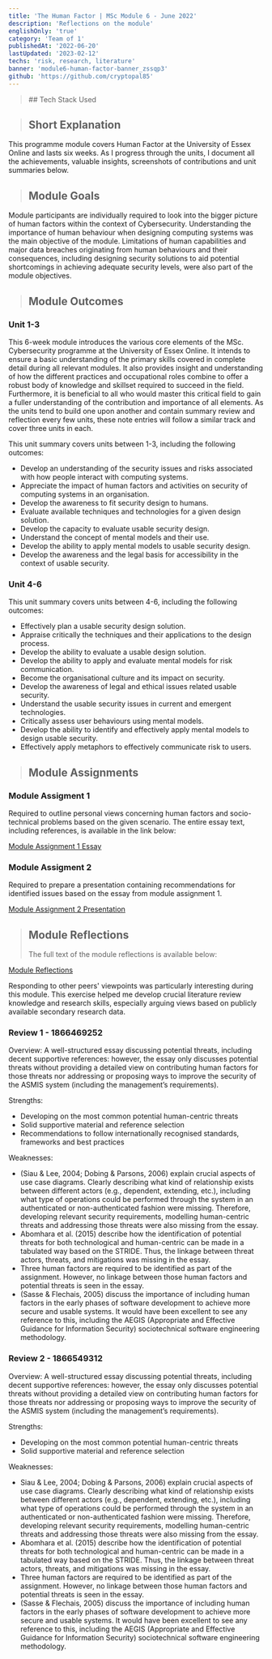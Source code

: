 ```yaml
---
title: 'The Human Factor | MSc Module 6 - June 2022'
description: 'Reflections on the module'
englishOnly: 'true'
category: 'Team of 1'
publishedAt: '2022-06-20'
lastUpdated: '2023-02-12'
techs: 'risk, research, literature'
banner: 'module6-human-factor-banner_zssqp3'
github: 'https://github.com/cryptopal85'
---
```


<blockquote className='with-icons'>
  ## Tech Stack Used
  <div class='not-prose mt-2'>
    <TechIcons techs={['risk', 'research', 'literature']} />
  </div>
</blockquote>

> ## Short Explanation

This programme module covers Human Factor at the University of Essex Online and lasts six weeks. As I progress through the units, I document all the achievements, valuable insights, screenshots of contributions and unit summaries below.

> ## Module Goals

Module participants are individually required to look into the bigger picture of human factors within the context of Cybersecurity. Understanding the importance of human behaviour when designing computing systems was the main objective of the module. Limitations of human capabilities and major data breaches originating from human behaviours and their consequences, including designing security solutions to aid potential shortcomings in achieving adequate security levels, were also part of the module objectives.

> ## Module Outcomes

### Unit 1-3

This 6-week module introduces the various core elements of the MSc. Cybersecurity programme at the University of Essex Online. It intends to ensure a basic understanding of the primary skills covered in complete detail during all relevant modules. It also provides insight and understanding of how the different practices and occupational roles combine to offer a robust body of knowledge and skillset required to succeed in the field. Furthermore, it is beneficial to all who would master this critical field to gain a fuller understanding of the contribution and importance of all elements. As the units tend to build one upon another and contain summary review and reflection every few units, these note entries will follow a similar track and cover three units in each.

This unit summary covers units between 1-3, including the following outcomes:

- Develop an understanding of the security issues and risks associated with how people interact with computing systems.
- Appreciate the impact of human factors and activities on security of computing systems in an organisation.
- Develop the awareness to fit security design to humans.
- Evaluate available techniques and technologies for a given design solution.
- Develop the capacity to evaluate usable security design.
- Understand the concept of mental models and their use.
- Develop the ability to apply mental models to usable security design.
- Develop the awareness and the legal basis for accessibility in the context of usable security.

### Unit 4-6

This unit summary covers units between 4-6, including the following outcomes:

- Effectively plan a usable security design solution.
- Appraise critically the techniques and their applications to the design process.
- Develop the ability to evaluate a usable design solution.
- Develop the ability to apply and evaluate mental models for risk communication.
- Become the organisational culture and its impact on security.
- Develop the awareness of legal and ethical issues related usable security.
- Understand the usable security issues in current and emergent technologies.
- Critically assess user behaviours using mental models.
- Develop the ability to identify and effectively apply mental models to design usable security.
- Effectively apply metaphors to effectively communicate risk to users.

> ## Module Assignments

### Module Assigment 1

Required to outline personal views concerning human factors and socio-technical problems based on the given scenario. The entire essay text, including references, is available in the link below:

[Module Assignment 1 Essay](https://drive.google.com/file/d/1JCz-mHI8uLbPBQHQlfjVUXFtkFWtPF2W/view?usp=share_link)

### Module Assigment 2

Required to prepare a presentation containing recommendations for identified issues based on the essay from module assignment 1.

[Module Assignment 2 Presentation](https://drive.google.com/file/d/1JL0vS5ZEYN9CxCuiMPPN45bujdVTbbPu/view?usp=share_link)

> ## Module Reflections
>
> The full text of the module reflections is available below:

[Module Reflections](https://drive.google.com/file/d/1JEn7dSoUjPoITBOqD90tdu8YzP5RkMdO/view?usp=share_link)

Responding to other peers' viewpoints was particularly interesting during this module. This exercise helped me develop crucial literature review knowledge and research skills, especially arguing views based on publicly available secondary research data.

### Review 1 - 1866469252

Overview:
A well-structured essay discussing potential threats, including decent supportive references: however, the essay only discusses potential threats without providing a detailed view on contributing human factors for those threats nor addressing or proposing ways to improve the security of the ASMIS system (including the management’s requirements).

Strengths:

- Developing on the most common potential human-centric threats
- Solid supportive material and reference selection
- Recommendations to follow internationally recognised standards, frameworks and best practices

Weaknesses:

- (Siau & Lee, 2004; Dobing & Parsons, 2006) explain crucial aspects of use case diagrams. Clearly describing what kind of relationship exists between different actors (e.g., dependent, extending, etc.), including what type of operations could be performed through the system in an authenticated or non-authenticated fashion were missing. Therefore, developing relevant security requirements, modelling human-centric threats and addressing those threats were also missing from the essay.
- Abomhara et al. (2015) describe how the identification of potential threats for both technological and human-centric can be made in a tabulated way based on the STRIDE. Thus, the linkage between threat actors, threats, and mitigations was missing in the essay.
- Three human factors are required to be identified as part of the assignment. However, no linkage between those human factors and potential threats is seen in the essay.
- (Sasse & Flechais, 2005) discuss the importance of including human factors in the early phases of software development to achieve more secure and usable systems. It would have been excellent to see any reference to this, including the AEGIS (Appropriate and Effective Guidance for Information Security) sociotechnical software engineering methodology.

### Review 2 - 1866549312

Overview:
A well-structured essay discussing potential threats, including decent supportive references: however, the essay only discusses potential threats without providing a detailed view on contributing human factors for those threats nor addressing or proposing ways to improve the security of the ASMIS system (including the management’s requirements).

Strengths:

- Developing on the most common potential human-centric threats
- Solid supportive material and reference selection

Weaknesses:

- Siau & Lee, 2004; Dobing & Parsons, 2006) explain crucial aspects of use case diagrams. Clearly describing what kind of relationship exists between different actors (e.g., dependent, extending, etc.), including what type of operations could be performed through the system in an authenticated or non-authenticated fashion were missing. Therefore, developing relevant security requirements, modelling human-centric threats and addressing those threats were also missing from the essay.
- Abomhara et al. (2015) describe how the identification of potential threats for both technological and human-centric can be made in a tabulated way based on the STRIDE. Thus, the linkage between threat actors, threats, and mitigations was missing in the essay.
- Three human factors are required to be identified as part of the assignment. However, no linkage between those human factors and potential threats is seen in the essay.
- (Sasse & Flechais, 2005) discuss the importance of including human factors in the early phases of software development to achieve more secure and usable systems. It would have been excellent to see any reference to this, including the AEGIS (Appropriate and Effective Guidance for Information Security) sociotechnical software engineering methodology.
